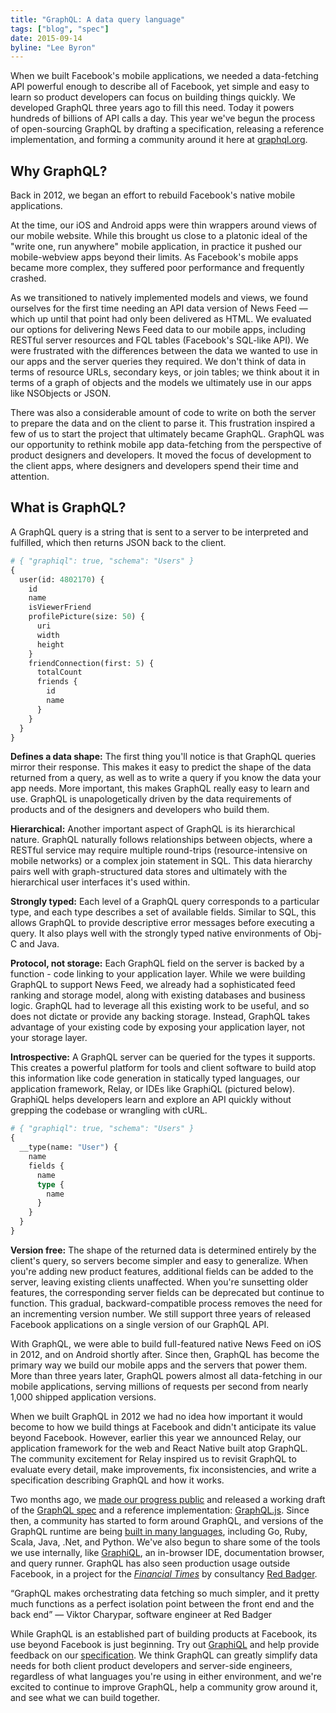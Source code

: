 ```yaml
---
title: "GraphQL: A data query language"
tags: ["blog", "spec"]
date: 2015-09-14
byline: "Lee Byron"
---
```


When we built Facebook's mobile applications, we needed a data-fetching API
powerful enough to describe all of Facebook, yet simple and easy to learn so
product developers can focus on building things quickly. We developed GraphQL
three years ago to fill this need. Today it powers hundreds of billions of API
calls a day. This year we've begun the process of open-sourcing GraphQL by
drafting a specification, releasing a reference implementation, and forming a
community around it here at [graphql.org](/).

## Why GraphQL?

Back in 2012, we began an effort to rebuild Facebook's native mobile
applications.

At the time, our iOS and Android apps were thin wrappers around views of our
mobile website. While this brought us close to a platonic ideal of the "write
one, run anywhere" mobile application, in practice it pushed our mobile-webview
apps beyond their limits. As Facebook's mobile apps became more complex, they
suffered poor performance and frequently crashed.

As we transitioned to natively implemented models and views, we found ourselves
for the first time needing an API data version of News Feed — which up until
that point had only been delivered as HTML. We evaluated our options for
delivering News Feed data to our mobile apps, including RESTful server resources
and FQL tables (Facebook's SQL-like API). We were frustrated with the
differences between the data we wanted to use in our apps and the server queries
they required. We don't think of data in terms of resource URLs, secondary keys,
or join tables; we think about it in terms of a graph of objects and the models
we ultimately use in our apps like NSObjects or JSON.

There was also a considerable amount of code to write on both the server to
prepare the data and on the client to parse it. This frustration inspired a few
of us to start the project that ultimately became GraphQL. GraphQL was our
opportunity to rethink mobile app data-fetching from the perspective of product
designers and developers. It moved the focus of development to the client apps,
where designers and developers spend their time and attention.

## What is GraphQL?

A GraphQL query is a string that is sent to a server to be interpreted and
fulfilled, which then returns JSON back to the client.

```graphql
# { "graphiql": true, "schema": "Users" }
{
  user(id: 4802170) {
    id
    name
    isViewerFriend
    profilePicture(size: 50) {
      uri
      width
      height
    }
    friendConnection(first: 5) {
      totalCount
      friends {
        id
        name
      }
    }
  }
}
```

**Defines a data shape:** The first thing you'll notice is that GraphQL queries
mirror their response. This makes it easy to predict the shape of the data
returned from a query, as well as to write a query if you know the data your app
needs. More important, this makes GraphQL really easy to learn and use. GraphQL
is unapologetically driven by the data requirements of products and of the
designers and developers who build them.

**Hierarchical:** Another important aspect of GraphQL is its hierarchical
nature. GraphQL naturally follows relationships between objects, where a RESTful
service may require multiple round-trips (resource-intensive on mobile networks)
or a complex join statement in SQL. This data hierarchy pairs well with
graph-structured data stores and ultimately with the hierarchical user
interfaces it's used within.

**Strongly typed:** Each level of a GraphQL query corresponds to a particular
type, and each type describes a set of available fields. Similar to SQL, this
allows GraphQL to provide descriptive error messages before executing a query.
It also plays well with the strongly typed native environments of Obj-C and
Java.

**Protocol, not storage:** Each GraphQL field on the server is backed by a
function - code linking to your application layer. While we were building
GraphQL to support News Feed, we already had a sophisticated feed ranking and
storage model, along with existing databases and business logic. GraphQL had to
leverage all this existing work to be useful, and so does not dictate or provide
any backing storage. Instead, GraphQL takes advantage of your existing code by
exposing your application layer, not your storage layer.

**Introspective:** A GraphQL server can be queried for the types it supports.
This creates a powerful platform for tools and client software to build atop
this information like code generation in statically typed languages, our
application framework, Relay, or IDEs like GraphiQL (pictured below). GraphiQL
helps developers learn and explore an API quickly without grepping the codebase
or wrangling with cURL.

```graphql
# { "graphiql": true, "schema": "Users" }
{
  __type(name: "User") {
    name
    fields {
      name
      type {
        name
      }
    }
  }
}
```

**Version free:** The shape of the returned data is determined entirely by the
client's query, so servers become simpler and easy to generalize. When you're
adding new product features, additional fields can be added to the server,
leaving existing clients unaffected. When you're sunsetting older features, the
corresponding server fields can be deprecated but continue to function. This
gradual, backward-compatible process removes the need for an incrementing
version number. We still support three years of released Facebook applications
on a single version of our GraphQL API.

With GraphQL, we were able to build full-featured native News Feed on iOS in
2012, and on Android shortly after. Since then, GraphQL has become the primary
way we build our mobile apps and the servers that power them. More than three
years later, GraphQL powers almost all data-fetching in our mobile applications,
serving millions of requests per second from nearly 1,000 shipped application
versions.

When we built GraphQL in 2012 we had no idea how important it would become to
how we build things at Facebook and didn't anticipate its value beyond Facebook.
However, earlier this year we announced Relay, our application framework for the
web and React Native built atop GraphQL. The community excitement for Relay
inspired us to revisit GraphQL to evaluate every detail, make improvements, fix
inconsistencies, and write a specification describing GraphQL and how it works.

Two months ago, we
[made our progress public](https://youtube.com/watch?v=WQLzZf34FJ8) and released
a working draft of the [GraphQL spec](https://spec.graphql.org) and a reference
implementation: [GraphQL.js](https://github.com/graphql/graphql-js). Since then,
a community has started to form around GraphQL, and versions of the GraphQL
runtime are being
[built in many languages](https://github.com/chentsulin/awesome-graphql),
including Go, Ruby, Scala, Java, .Net, and Python. We've also begun to share
some of the tools we use internally, like
[GraphiQL](https://github.com/graphql/graphiql), an in-browser IDE,
documentation browser, and query runner. GraphQL has also seen production usage
outside Facebook, in a project for the
[_Financial Times_](https://youtube.com/watch?v=S0s935RKKB4) by consultancy
[Red Badger](http://red-badger.com).

“GraphQL makes orchestrating data fetching so much simpler, and it pretty much
functions as a perfect isolation point between the front end and the back end” —
Viktor Charypar, software engineer at Red Badger

While GraphQL is an established part of building products at Facebook, its use
beyond Facebook is just beginning. Try out
[GraphiQL](http://graphql-swapi.parseapp.com/graphiql) and help provide feedback
on our [specification](https://github.com/facebook/graphql). We think GraphQL
can greatly simplify data needs for both client product developers and
server-side engineers, regardless of what languages you're using in either
environment, and we're excited to continue to improve GraphQL, help a community
grow around it, and see what we can build together.
